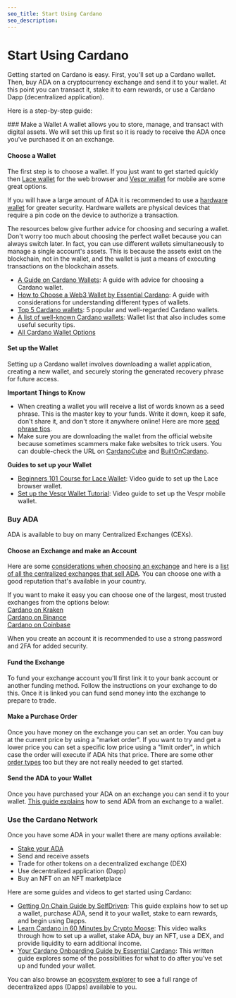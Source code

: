 ```yaml
---
seo_title: Start Using Cardano
seo_description:
---
```



# Start Using Cardano

Getting started on Cardano is easy. First, you'll set up a Cardano wallet. Then, buy ADA on a cryptocurrency exchange and send it to your wallet. At this point you can transact it, stake it to earn rewards, or use a Cardano Dapp (decentralized application).

Here is a step-by-step guide:

<Steps>
### Make a Wallet
A wallet allows you to store, manage, and transact with digital assets. We will set this up first so it is ready to receive the ADA once you've purchased it on an exchange.

#### Choose a Wallet

The first step is to choose a wallet. If you just want to get started quickly then [Lace wallet](https://www.lace.io/) for the web browser and [Vespr wallet](https://vespr.xyz/) for mobile are some great options.

If you will have a large amount of ADA it is recommended to use a [hardware wallet](https://builtoncardano.com/ecosystem/hardware-wallet) for greater security. Hardware wallets are physical devices that require a pin code on the device to authorize a transaction.

The resources below give further advice for choosing and securing a wallet. Don't worry too much about choosing the perfect wallet because you can always switch later. In fact, you can use different wallets simultaneously to manage a single account's assets. This is because the assets exist on the blockchain, not in the wallet, and the wallet is just a means of executing transactions on the blockchain assets.

- [A Guide on Cardano Wallets](https://medium.com/blockchain-biz/a-guide-on-cardano-wallets-e623bc1175aa): A guide with advice for choosing a Cardano wallet.
- [How to Choose a Web3 Wallet by Essential Cardano](https://www.essentialcardano.io/article/how-to-choose-a-web3-wallet): A guide with considerations for understanding different types of wallets.
- [Top 5 Cardano wallets](https://cardanospot.io/news/how-to-store-your-cardano-ada-5-cardano-wallets-to-check-out-0): 5 popular and well-regarded Cardano wallets.
- [A list of well-known Cardano wallets](https://cardanowallets.io/): Wallet list that also includes some useful security tips.
- [All Cardano Wallet Options](https://www.cardanocube.io/collections/wallets)

#### Set up the Wallet

Setting up a Cardano wallet involves downloading a wallet application, creating a new wallet, and securely storing the generated recovery phrase for future access.

**Important Things to Know**

- When creating a wallet you will receive a list of words known as a seed phrase. This is the master key to your funds. Write it down, keep it safe, don't share it, and don't store it anywhere online! Here are more [seed phrase tips](https://www.reddit.com/r/cardano/wiki/wallets/seedphrase/).
- Make sure you are downloading the wallet from the official website because sometimes scammers make fake websites to trick users. You can double-check the URL on [CardanoCube](https://www.cardanocube.io/collections/wallets) and [BuiltOnCardano](https://builtoncardano.com/ecosystem/wallets).

**Guides to set up your Wallet**

- [Beginners 101 Course for Lace Wallet](https://learncardano.io/courses/lace-wallet/): Video guide to set up the Lace browser wallet.
- [Set up the Vespr Wallet Tutorial](https://www.youtube.com/watch?v=XrNSFL87HFk): Video guide to set up the Vespr mobile wallet.

### Buy ADA

ADA is available to buy on many Centralized Exchanges (CEXs).

#### Choose an Exchange and make an Account

Here are some [considerations when choosing an exchange](https://www.forbes.com/advisor/au/investing/cryptocurrency/how-to-buy-cardano-ada/) and here is a [list of all the centralized exchanges that sell ADA](https://www.coingecko.com/en/coins/cardano#markets). You can choose one with a good reputation that's available in your country.

If you want to make it easy you can choose one of the largest, most trusted exchanges from the options below:  
[Cardano on Kraken](https://www.kraken.com/learn/buy-cardano-ada)  
[Cardano on Binance](https://www.binance.com/en/how-to-buy/cardano)  
[Cardano on Coinbase](https://www.coinbase.com/how-to-buy/cardano)

When you create an account it is recommended to use a strong password and 2FA for added security.

#### Fund the Exchange

To fund your exchange account you'll first link it to your bank account or another funding method. Follow the instructions on your exchange to do this. Once it is linked you can fund send money into the exchange to prepare to trade.

#### Make a Purchase Order

Once you have money on the exchange you can set an order. You can buy at the current price by using a "market order". If you want to try and get a lower price you can set a specific low price using a "limit order", in which case the order will execute if ADA hits that price. There are some other [order types](https://www.coindesk.com/learn/crypto-order-types-101-from-market-to-limit/) too but they are not really needed to get started.

#### Send the ADA to your Wallet

Once you have purchased your ADA on an exchange you can send it to your wallet. [This guide explains](https://help.sundaeswap.finance/en/articles/5852067-how-to-transfer-your-ada-to-a-non-custodial-wallet) how to send ADA from an exchange to a wallet.

### Use the Cardano Network

Once you have some ADA in your wallet there are many options available:

- [Stake your ADA](https://adastack.io/staking/how_to_start_staking)
- Send and receive assets
- Trade for other tokens on a decentralized exchange (DEX)
- Use decentralized application (Dapp)
- Buy an NFT on an NFT marketplace

Here are some guides and videos to get started using Cardano:

- [Getting On Chain Guide by SelfDriven](https://buildingoncardano.dev/getting-on-chain): This guide explains how to set up a wallet, purchase ADA, send it to your wallet, stake to earn rewards, and begin using Dapps.
- [Learn Cardano in 60 Minutes by Crypto Moose](https://www.youtube.com/watch?v=T0uik05RW-U): This video walks through how to set up a wallet, stake ADA, buy an NFT, use a DEX, and provide liquidity to earn additional income.
- [Your Cardano Onboarding Guide by Essential Cardano](https://www.essentialcardano.io/article/your-cardano-onboarding-guide): This written guide explores some of the possibilities for what to do after you've set up and funded your wallet.

You can also browse an [ecosystem explorer](https://adastack.io/ecosystem/ecosystem_maps) to see a full range of decentralized apps (Dapps) available to you.

</Steps>
